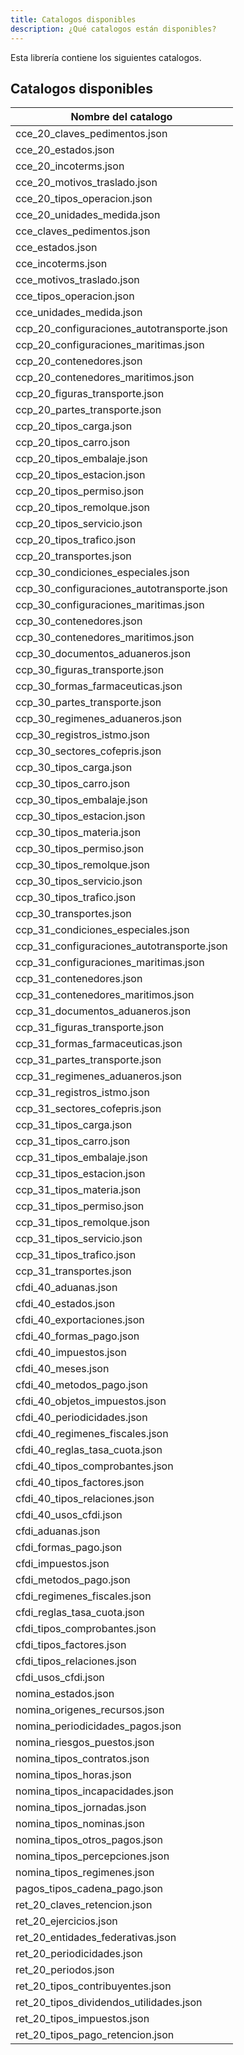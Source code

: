 ```yaml
---
title: Catalogos disponibles
description: ¿Qué catalogos están disponibles?
---
```


Esta librería contiene los siguientes catalogos.

## Catalogos disponibles

| Nombre del catalogo                        |
| ------------------------------------------ |
| cce_20_claves_pedimentos.json              |
| cce_20_estados.json                        |
| cce_20_incoterms.json                      |
| cce_20_motivos_traslado.json               |
| cce_20_tipos_operacion.json                |
| cce_20_unidades_medida.json                |
| cce_claves_pedimentos.json                 |
| cce_estados.json                           |
| cce_incoterms.json                         |
| cce_motivos_traslado.json                  |
| cce_tipos_operacion.json                   |
| cce_unidades_medida.json                   |
| ccp_20_configuraciones_autotransporte.json |
| ccp_20_configuraciones_maritimas.json      |
| ccp_20_contenedores.json                   |
| ccp_20_contenedores_maritimos.json         |
| ccp_20_figuras_transporte.json             |
| ccp_20_partes_transporte.json              |
| ccp_20_tipos_carga.json                    |
| ccp_20_tipos_carro.json                    |
| ccp_20_tipos_embalaje.json                 |
| ccp_20_tipos_estacion.json                 |
| ccp_20_tipos_permiso.json                  |
| ccp_20_tipos_remolque.json                 |
| ccp_20_tipos_servicio.json                 |
| ccp_20_tipos_trafico.json                  |
| ccp_20_transportes.json                    |
| ccp_30_condiciones_especiales.json         |
| ccp_30_configuraciones_autotransporte.json |
| ccp_30_configuraciones_maritimas.json      |
| ccp_30_contenedores.json                   |
| ccp_30_contenedores_maritimos.json         |
| ccp_30_documentos_aduaneros.json           |
| ccp_30_figuras_transporte.json             |
| ccp_30_formas_farmaceuticas.json           |
| ccp_30_partes_transporte.json              |
| ccp_30_regimenes_aduaneros.json            |
| ccp_30_registros_istmo.json                |
| ccp_30_sectores_cofepris.json              |
| ccp_30_tipos_carga.json                    |
| ccp_30_tipos_carro.json                    |
| ccp_30_tipos_embalaje.json                 |
| ccp_30_tipos_estacion.json                 |
| ccp_30_tipos_materia.json                  |
| ccp_30_tipos_permiso.json                  |
| ccp_30_tipos_remolque.json                 |
| ccp_30_tipos_servicio.json                 |
| ccp_30_tipos_trafico.json                  |
| ccp_30_transportes.json                    |
| ccp_31_condiciones_especiales.json         |
| ccp_31_configuraciones_autotransporte.json |
| ccp_31_configuraciones_maritimas.json      |
| ccp_31_contenedores.json                   |
| ccp_31_contenedores_maritimos.json         |
| ccp_31_documentos_aduaneros.json           |
| ccp_31_figuras_transporte.json             |
| ccp_31_formas_farmaceuticas.json           |
| ccp_31_partes_transporte.json              |
| ccp_31_regimenes_aduaneros.json            |
| ccp_31_registros_istmo.json                |
| ccp_31_sectores_cofepris.json              |
| ccp_31_tipos_carga.json                    |
| ccp_31_tipos_carro.json                    |
| ccp_31_tipos_embalaje.json                 |
| ccp_31_tipos_estacion.json                 |
| ccp_31_tipos_materia.json                  |
| ccp_31_tipos_permiso.json                  |
| ccp_31_tipos_remolque.json                 |
| ccp_31_tipos_servicio.json                 |
| ccp_31_tipos_trafico.json                  |
| ccp_31_transportes.json                    |
| cfdi_40_aduanas.json                       |
| cfdi_40_estados.json                       |
| cfdi_40_exportaciones.json                 |
| cfdi_40_formas_pago.json                   |
| cfdi_40_impuestos.json                     |
| cfdi_40_meses.json                         |
| cfdi_40_metodos_pago.json                  |
| cfdi_40_objetos_impuestos.json             |
| cfdi_40_periodicidades.json                |
| cfdi_40_regimenes_fiscales.json            |
| cfdi_40_reglas_tasa_cuota.json             |
| cfdi_40_tipos_comprobantes.json            |
| cfdi_40_tipos_factores.json                |
| cfdi_40_tipos_relaciones.json              |
| cfdi_40_usos_cfdi.json                     |
| cfdi_aduanas.json                          |
| cfdi_formas_pago.json                      |
| cfdi_impuestos.json                        |
| cfdi_metodos_pago.json                     |
| cfdi_regimenes_fiscales.json               |
| cfdi_reglas_tasa_cuota.json                |
| cfdi_tipos_comprobantes.json               |
| cfdi_tipos_factores.json                   |
| cfdi_tipos_relaciones.json                 |
| cfdi_usos_cfdi.json                        |
| nomina_estados.json                        |
| nomina_origenes_recursos.json              |
| nomina_periodicidades_pagos.json           |
| nomina_riesgos_puestos.json                |
| nomina_tipos_contratos.json                |
| nomina_tipos_horas.json                    |
| nomina_tipos_incapacidades.json            |
| nomina_tipos_jornadas.json                 |
| nomina_tipos_nominas.json                  |
| nomina_tipos_otros_pagos.json              |
| nomina_tipos_percepciones.json             |
| nomina_tipos_regimenes.json                |
| pagos_tipos_cadena_pago.json               |
| ret_20_claves_retencion.json               |
| ret_20_ejercicios.json                     |
| ret_20_entidades_federativas.json          |
| ret_20_periodicidades.json                 |
| ret_20_periodos.json                       |
| ret_20_tipos_contribuyentes.json           |
| ret_20_tipos_dividendos_utilidades.json    |
| ret_20_tipos_impuestos.json                |
| ret_20_tipos_pago_retencion.json           |
